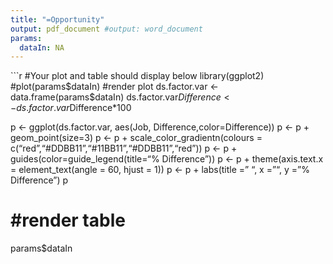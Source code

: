 ```yaml
---
title: "=Opportunity"
output: pdf_document #output: word_document
params:
  dataIn: NA
---
```



```r
#Your plot and table should display below
library(ggplot2)
#plot(params$dataIn)
#render plot
ds.factor.var <- data.frame(params$dataIn)
ds.factor.var$Difference <- ds.factor.var$Difference*100
  
p <- ggplot(ds.factor.var, aes(Job, Difference,color=Difference))
p <- p + geom_point(size=3)
p <- p + scale_color_gradientn(colours = c("red","#DDBB11","#11BB11","#DDBB11","red"))
p <- p + guides(color=guide_legend(title="% Difference"))
p <- p + theme(axis.text.x = element_text(angle = 60, hjust = 1))
p <- p + labs(title =" ", x = "", y = "% Difference")
p
 
# #render table            
params$dataIn
